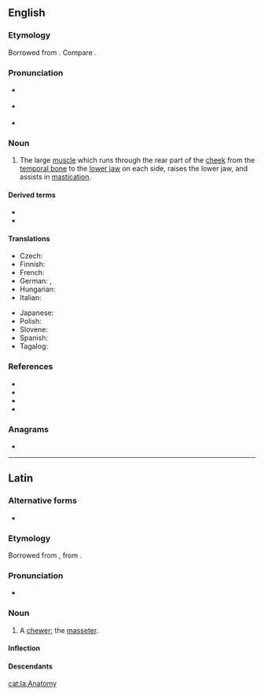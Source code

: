 {{also|masséter}}

==English==
{{wikipedia}}

===Etymology===
Borrowed from {{bor|en|NL.|massētēr}}. Compare {{cog|fr|masséter}}.

===Pronunciation===
* {{a|RP}} {{IPA|en|/maˈsiː.tə/}}
* {{a|GA}} {{IPA|en|/məˈsi.tɚ/|/mæˈsi.tɚ/}}
* {{rhymes|en|iːtə(ɹ)}}

===Noun===
{{en-noun}}

# {{lb|en|muscle}} The large [[muscle]] which runs through the rear part of the [[cheek]] from the [[temporal bone]] to the [[lower jaw]] on each side, raises the lower jaw, and assists in [[mastication]].

====Derived terms====
* {{l|en|masseteral|pos=adjective}}
* {{l|en|masseteric|pos=adjective}}

====Translations====
{{trans-top}}
* Czech: {{t|cs|žvýkací sval|m}}
* Finnish: {{t|fi|puremalihas}}
* French: {{t+|fr|masséter|m}}
* German: {{t|de|Masseter|m}}, {{t+|de|Kaumuskel|m}}
* Hungarian: {{t+|hu|rágóizom}}
* Italian: {{t+|it|massetere|m}}
{{trans-mid}}
* Japanese: {{t|ja|咬筋|tr=こうきん, kōkin|sc=Jpan}}
* Polish: {{t|pl|mięsień żwacz|m}}
* Slovene: {{t|sl|žvekalka|f}}
* Spanish: {{t|es|masetero|m}}
* Tagalog: {{t|tl|pangnguya}}
{{trans-bottom}}

===References===
* {{R:Lexico}}
* {{R:MWO}}
* {{R:Century 1911}}
* {{R:OneLook}}

===Anagrams===
* {{anagrams|en|a=aeemrsst|Maestres|Seamster|measters|seamster|smearest|steamers|streames}}

----

==Latin==

===Alternative forms===
* {{alter|la|masētēr}}

===Etymology===
Borrowed from {{bor|la|grc|μᾰσητήρ||a chewer}}, from {{af|grc|μᾰσά̆ομαι|-τήρ|t1=to chew|t2=-er, -or|nocat=1}}.

===Pronunciation===
* {{la-IPA|massētēr|classical=0}}

===Noun===
{{la-noun|massētēr<3.greek.M>}} {{tlb|la|New Latin}}

# A [[chewer]]; the [[masseter]].

====Inflection====
{{la-ndecl|massētēr<3.greek.M>}}

====Descendants====
{{desc|en|masseter|bor=1}}

[[cat:la:Anatomy]]